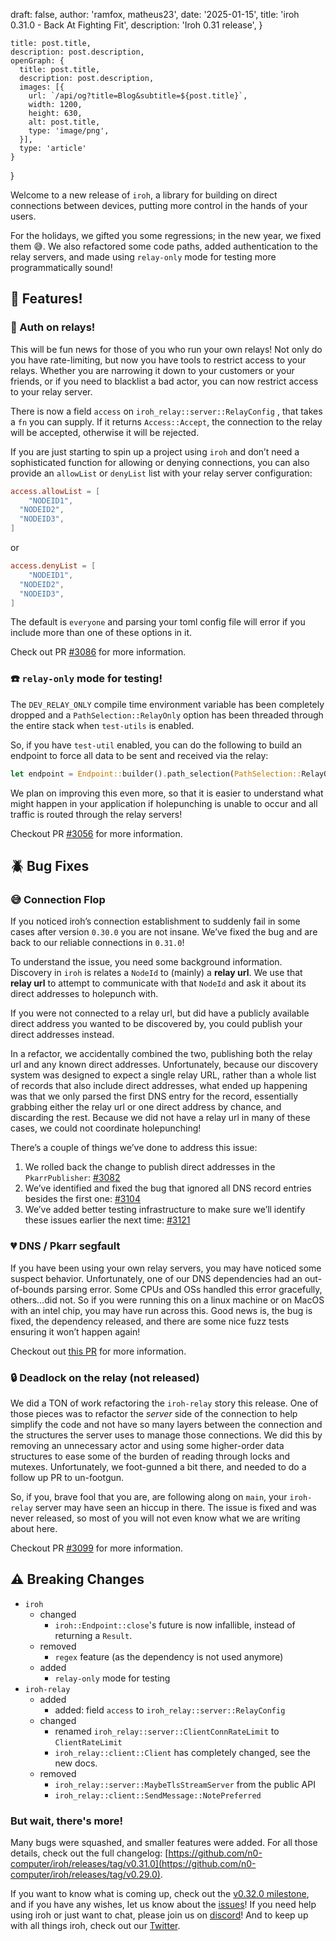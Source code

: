 
  draft: false,
  author: 'ramfox, matheus23',
  date: '2025-01-15',
  title: 'iroh 0.31.0 - Back At Fighting Fit',
  description: 'Iroh 0.31 release',
}

    title: post.title,
    description: post.description,
    openGraph: {
      title: post.title,
      description: post.description,
      images: [{
        url: `/api/og?title=Blog&subtitle=${post.title}`,
        width: 1200,
        height: 630,
        alt: post.title,
        type: 'image/png',
      }],
      type: 'article'
    }
}


Welcome to a new release of `iroh`, a library for building on direct connections between devices, putting more control in the hands of your users.

For the holidays, we gifted you some regressions; in the new year, we fixed them 😅. We also refactored some code paths, added authentication to the relay servers, and made using `relay-only` mode for testing more programmatically sound!

## 🎉 Features!

### 🔰 Auth on relays!

This will be fun news for those of you who run your own relays! Not only do you have rate-limiting, but now you have tools to restrict access to your relays. Whether you are narrowing it down to your customers or your friends, or if you need to blacklist a bad actor, you can now restrict access to your relay server.

There is now a field `access` on `iroh_relay::server::RelayConfig` , that takes a `fn` you can supply. If it returns `Access::Accept`, the connection to the relay will be accepted, otherwise it will be rejected.

If you are just starting to spin up a project using `iroh` and don’t need a sophisticated function for allowing or denying connections, you can also provide an `allowList` or `denyList` list with your relay server configuration:

```toml
access.allowList = [
	"NODEID1",
  "NODEID2",
  "NODEID3",
]
```

or

```toml
access.denyList = [
	"NODEID1",
  "NODEID2",
  "NODEID3",
]
```

The default is `everyone` and parsing your  toml config file will error if you include more than one of these options in it.

Check out PR [#3086](https://github.com/n0-computer/iroh/pull/3086) for more information.

### ☎️ `relay-only` mode for testing!

The `DEV_RELAY_ONLY` compile time environment variable has been completely dropped and a `PathSelection::RelayOnly` option has been threaded through the entire stack when `test-utils` is enabled.

So, if you have `test-util` enabled, you can do the following to build an endpoint to force all data to be sent and received via the relay:

```rust
let endpoint = Endpoint::builder().path_selection(PathSelection::RelayOnly).bind().await?
```

We plan on improving this even more, so that it is easier to understand what might happen in your application if holepunching is unable to occur and all traffic is routed through the relay servers!

Checkout PR [#3056](https://github.com/n0-computer/iroh/pull/3056) for more information.

## 🪲 Bug Fixes

### 😅 Connection Flop

If you noticed iroh’s connection establishment to suddenly fail in some cases after version `0.30.0` you are not insane. We’ve fixed the bug and are back to our reliable connections in `0.31.0`!

To understand the issue, you need some background information. Discovery in `iroh` is relates a `NodeId` to (mainly) a **relay url**. We use that **relay url** to attempt to communicate with that `NodeId` and ask it about its direct addresses to holepunch with.

If you were not connected to a relay url, but did have a publicly available direct address you wanted to be discovered by, you could publish your direct addresses instead.

In a refactor, we accidentally combined the two, publishing both the relay url and any known direct addresses. Unfortunately, because our discovery system was designed to expect a single relay URL, rather than a whole list of records that also include direct addresses, what ended up happening was that we only parsed the first DNS entry for the record, essentially grabbing either the relay url or one direct address by chance, and discarding the rest. Because we did not have a relay url in many of these cases, we could not coordinate holepunching!

There’s a couple of things we’ve done to address this issue:

1. We rolled back the change to publish direct addresses in the `PkarrPublisher`: [#3082](https://github.com/n0-computer/iroh/pull/3082) 
2. We’ve identified and fixed the bug that ignored all DNS record entries besides the first one: [#3104](https://github.com/n0-computer/iroh/pull/3104)
3. We’ve added better testing infrastructure to make sure we’ll identify these issues earlier the next time: [#3121](https://github.com/n0-computer/iroh/pull/3121)

### 💔 DNS / Pkarr segfault

If you have been using your own relay servers, you may have noticed some suspect behavior. Unfortunately, one of our DNS dependencies had an out-of-bounds parsing error. Some CPUs and OSs handled this error gracefully, others…did not. So if you were running this on a linux machine or on MacOS with an intel chip, you may have run across this. Good news is, the bug is fixed, the dependency released, and there are some nice fuzz tests ensuring it won’t happen again!

Checkout out [this PR](https://github.com/balliegojr/simple-dns/pull/40) for more information.

### 🔒 Deadlock on the relay (not released)

We did a TON of work refactoring the `iroh-relay` story this release. One of those pieces was to refactor the *server* side of the connection to help simplify the code and not have so many layers between the connection and the structures the server uses to manage those connections. We did this by removing an unnecessary actor and using some higher-order data structures to ease some of the burden of reading through locks and mutexes. Unfortunately, we foot-gunned a bit there, and needed to do a follow up PR to un-footgun.

So, if you, brave fool that you are, are following along on `main`, your `iroh-relay` server may have seen an hiccup in there. The issue is fixed and was never released, so most of you will not even know what we are writing about here.

Checkout PR [#3099](https://github.com/n0-computer/iroh/pull/3099) for more information.

## ⚠️ Breaking Changes

- `iroh`
    - changed
        - `iroh::Endpoint::close`'s future is now infallible, instead of returning a `Result`.
    - removed
        - `regex` feature (as the dependency is not used anymore)
    - added
        - `relay-only` mode for testing
- `iroh-relay`
    - added
        - added: field `access` to `iroh_relay::server::RelayConfig`
    - changed
        - renamed `iroh_relay::server::ClientConnRateLimit` to `ClientRateLimit`
        - `iroh_relay::client::Client` has completely changed, see the new docs.
    - removed
        - `iroh_relay::server::MaybeTlsStreamServer` from the public API
        - `iroh_relay::client::SendMessage::NotePreferred`

### But wait, there's more!

Many bugs were squashed, and smaller features were added. For all those details, check out the full changelog: [https://github.com/n0-computer/iroh/releases/tag/v0.31.0](https://github.com/n0-computer/iroh/releases/tag/v0.29.0).

If you want to know what is coming up, check out the [v0.32.0 milestone](https://github.com/n0-computer/iroh/milestone/39), and if you have any wishes, let us know about the [issues](https://github.com/n0-computer/iroh/issues)! If you need help using iroh or just want to chat, please join us on [discord](https://discord.com/invite/DpmJgtU7cW)! And to keep up with all things iroh, check out our [Twitter](https://x.com/iroh_n0).
